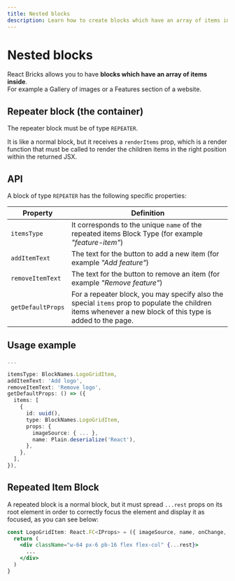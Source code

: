 ```yaml
---
title: Nested blocks
description: Learn how to create blocks which have an array of items inside
---
```


# Nested blocks

React Bricks allows you to have **blocks which have an array of items inside**.  
For example a Gallery of images or a Features section of a website.

## Repeater block (the container)

The repeater block must be of type `REPEATER`.

It is like a normal block, but it receives a `renderItems` prop, which is a render function that must be called to render the children items in the right position within the returned JSX.

## API

A block of type `REPEATER` has the following specific properties:

| Property | Definition |
| --- | --- |
| `itemsType` | It corresponds to the unique `name` of the repeated items Block Type (for example _"feature-item"_) |
| `addItemText` | The text for the button to add a new item (for example _"Add feature"_) |
| `removeItemText` | The text for the button to remove an item (for example _"Remove feature"_) |
| `getDefaultProps` | For a repeater block, you may specify also the special `items` prop to populate the children items whenever a new block of this type is added to the page. |

## Usage example

```ts
...

itemsType: BlockNames.LogoGridItem,
addItemText: 'Add logo',
removeItemText: 'Remove logo',
getDefaultProps: () => ({
  items: [
    {
      id: uuid(),
      type: BlockNames.LogoGridItem,
      props: {
        imageSource: { ... },
        name: Plain.deserialize('React'),
      },
    },
  ],
}),
```

## Repeated Item Block

A repeated block is a normal block, but it must spread `...rest` props on its root element in order to correctly focus the element and display it as focused, as you can see below:

```jsx
const LogoGridItem: React.FC<IProps> = ({ imageSource, name, onChange, ...rest }) => {
  return (
    <div className="w-64 px-6 pb-16 flex flex-col" {...rest}>
      ...
    </div>
  )
}
```
